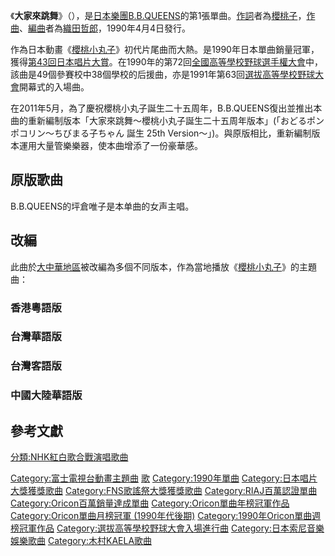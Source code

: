 {{refimprove|time=2021-11-15}}
{{Infobox Single
| Name        = 大家來跳舞<br />{{lang|ja|おどるポンポコリン}}
| Cover =Odoru_Pompokolin.jpg
| Artist      = [[B.B.QUEENS|B.B.QUEENS]] 
| Album       = [[WE_ARE_B.B.QUEENS|WE ARE B.B.QUEENS]]
| Released    = 1990年4月4日 
| Recorded    = 
| Genre       = [[J-POP|J-POP]]（[[動畫歌曲|動畫歌曲]]）
| Length      = 
| Label       = [[BMG_JAPAN|BMG VICTOR]]，[[Being_(公司)|Rhizome]]
| Producer    = [[中島正雄|中島正雄]] 
| Reviews     = 
| Chart position = *週榜第1位（[[Oricon公信榜|Oricon]]）
*1990年7月度、9月度月榜第1位（Oricon）
*1990年度年榜第1位（[[Oricon|Oricon]]）
| Certification	= *百萬（唱片，[[日本唱片協會|日本唱片協會]]）
| Last single = -
| This single = '''大家來跳舞''' <br />（1990年）
| Next single = [[Gin_Gira_Paradise|Gin Gira Paradise]]<br />（1990年）
|}}
《'''大家來跳舞'''》（{{lang-ja|'''おどるポンポコリン'''}}），是[[日本|日本]][[樂團|樂團]][[B.B.QUEENS|B.B.QUEENS]]的第1張單曲。[[作詞|作詞]]者為[[櫻桃子|櫻桃子]]，[[作曲|作曲]]、[[編曲|編曲]]者為[[織田哲郎|織田哲郎]]，1990年4月4日發行。

作為日本動畫《[[櫻桃小丸子|櫻桃小丸子]]》初代片尾曲而大熱。是1990年日本單曲銷量冠軍，獲得[[第43回日本唱片大賞|第43回]][[日本唱片大賞|日本唱片大賞]]。在1990年的第72回[[全國高等學校野球選手權大會|全國高等學校野球選手權大會]]中，該曲是49個參賽校中38個學校的后援曲，亦是1991年第63回[[選拔高等學校野球大會|選拔高等學校野球大會]]開幕式的入場曲。

在2011年5月，為了慶祝櫻桃小丸子誕生二十五周年，B.B.QUEENS復出並推出本曲的重新編制版本「大家來跳舞～櫻桃小丸子誕生二十五周年版本」(「おどるポンポコリン〜ちびまる子ちゃん 誕生 25th Version〜」)。與原版相比，重新編制版本運用大量管樂樂器，使本曲增添了一份豪華感。

==原版歌曲==
{{Tracklist
| collapsed       = 
| headline        = 
| extra_column    = 主唱
| total_length    = 
| all_writing     = 
| all_lyrics      = 
| all_music       =

| title1          = 《大家來跳舞》
| note1           =  
| writer1         = 
| lyrics1         = [[櫻桃子|櫻桃子]]
| music1          = [[織田哲郎|織田哲郎]]
| arranger1       = [[織田哲郎|織田哲郎]]
| extra1          = [[B.B.QUEENS|B.B.QUEENS]]
}}

B.B.QUEENS的坪倉唯子是本单曲的女声主唱。

== 改編 ==
此曲於[[大中華地區|大中華地區]]被改編為多個不同版本，作為當地播放《[[櫻桃小丸子|櫻桃小丸子]]》的主題曲：

=== 香港粵語版 ===
{{Tracklist
| collapsed       = 
| headline        = 
| extra_column    = 主唱
| total_length    = 
| all_writing     = 
| all_lyrics      = 
| all_music       =

| title1          = 《問題天天都多》
| note1           =  
| writer1         = 
| lyrics1         = [[胡人|胡人]]
| music1          =   
| arranger1       = 
| extra1          = [[歐倩怡|歐倩怡]]

| title2          =  《小丸子放暑假》
| note2           =  
| writer2         = 
| lyrics2         = 胡人
| music2          =   
| arranger2       = 
| extra2          = 歐倩怡
}}

=== 台灣華語版 ===
{{Tracklist
| collapsed       = 
| headline        = 
| extra_column    = 主唱
| total_length    = 
| all_writing     = 
| all_lyrics      = 
| all_music       =

| title1          = 《Pi Pa La》
| note1           =  
| writer1         = 
| lyrics1         = [[蕭言中|蕭言中]]
| music1          =   
| arranger1       = 
| extra1          = [[小象隊|小象隊]]

| title2          = 《稍息立正站好》
| note2           =  
| writer2         = 
| lyrics2         = [[許常德|許常德]]
| music2          =   
| arranger2       = 
| extra2          = [[范曉萱|范曉萱]]
| longnote2       = 此版本在主旋律中，修改了原本日語歌詞中相似於注音ㄅㄧ ㄧ ㄒㄧㄚˋ ㄌㄚ為ㄆㄧ ㄌㄧ ㄆㄚ ㄌㄚ

| title3          = 《不想長大》
| note3           =  
| writer3         = 
| lyrics3         = [[林佩蓉|林佩蓉]]
| music3          =   
| arranger3       = 
| extra3          = [[林芯蕾|林芯蕾]]
| longnote3       = 台灣電視劇《[[櫻桃小丸子_(台灣電視劇)|櫻桃小丸子]]》片頭曲
}}

=== 台灣客語版 ===
{{Tracklist
| collapsed       = 
| headline        = 
| extra_column    = 主唱
| total_length    = 
| all_writing     = 
| all_lyrics      = 
| all_music       =

| title1          = 《誰跳比較高》<ref>{{cite web |url=http://activity.pts.org.tw/Hakka/ProgramC/Template1B_Customize_Menu.aspx?PNum=759&CMNum=1496 |title= |last= |first= |date= |website= |publisher=[[客家電視|客家電視]] |accessdate= |quote= |archive-date=2021-11-15 |archive-url=https://web.archive.org/web/20211115122119/http://activity.pts.org.tw/Hakka/ProgramC/Template1B_Customize_Menu.aspx?PNum=759&CMNum=1496 |dead-url=no }}</ref>
| note1           =  
| writer1         = 
| lyrics1         = [[饒瑞軍|饒瑞軍]]
| music1          =   
| arranger1       = 
| extra1          = [[鍾依芹|鍾依芹]]
}}

=== 中國大陸華語版 ===
{{Tracklist
| collapsed       = 
| headline        = 
| extra_column    = 
| total_length    = 
| all_writing     = 
| all_lyrics      = 
| all_music       =

| title1          = 《瞄準目標看齊/满是梦想》
| note1           =  
| writer1         = 
| lyrics1         = 
| music1          =   
| arranger1       = 
| extra1          = 
| longnote1       = 動畫《櫻桃小丸子2》中國版片尾曲

| title2          = 《满是梦想》
| note2           =  
| writer2         = 
| lyrics2         = 
| music2          =   
| arranger2       = 
| extra2          = 
| longnote2       = 
}}

==參考文獻==
{{reflist}}

{{B.B.QUEENS}}
{{櫻桃小丸子}}
{{日本唱片大獎受獎}}
{{FNS歌謠祭大獎}}
{{Oricon單曲年榜冠軍|1990年}}
{{Oricon單曲月榜冠軍 (1990年代前期)|1990年7月、9月}}
{{選拔高等學校野球大會入場進行曲}}

{{DEFAULTSORT:Odoru Ponpokorin}}
[[Category:富士電視台動畫主題曲|Category:富士電視台動畫主題曲]]
[[Category:櫻桃小丸子|歌]]
[[Category:1990年單曲|Category:1990年單曲]]
[[Category:日本唱片大獎獲獎歌曲|Category:日本唱片大獎獲獎歌曲]]
[[Category:FNS歌謠祭大獎獲獎歌曲|Category:FNS歌謠祭大獎獲獎歌曲]]
[[Category:RIAJ百萬認證單曲|Category:RIAJ百萬認證單曲]]
[[Category:Oricon百萬銷量達成單曲|Category:Oricon百萬銷量達成單曲]]
[[Category:Oricon單曲年榜冠軍作品|Category:Oricon單曲年榜冠軍作品]]
[[Category:Oricon單曲月榜冠軍_(1990年代後期)|Category:Oricon單曲月榜冠軍 (1990年代後期)]]
[[Category:1990年Oricon單曲週榜冠軍作品|Category:1990年Oricon單曲週榜冠軍作品]]
[[Category:選拔高等學校野球大會入場進行曲|Category:選拔高等學校野球大會入場進行曲]]
[[Category:日本索尼音樂娛樂歌曲|Category:日本索尼音樂娛樂歌曲]]
[[分類:NHK紅白歌合戰演唱歌曲|分類:NHK紅白歌合戰演唱歌曲]]
[[Category:木村KAELA歌曲|Category:木村KAELA歌曲]]